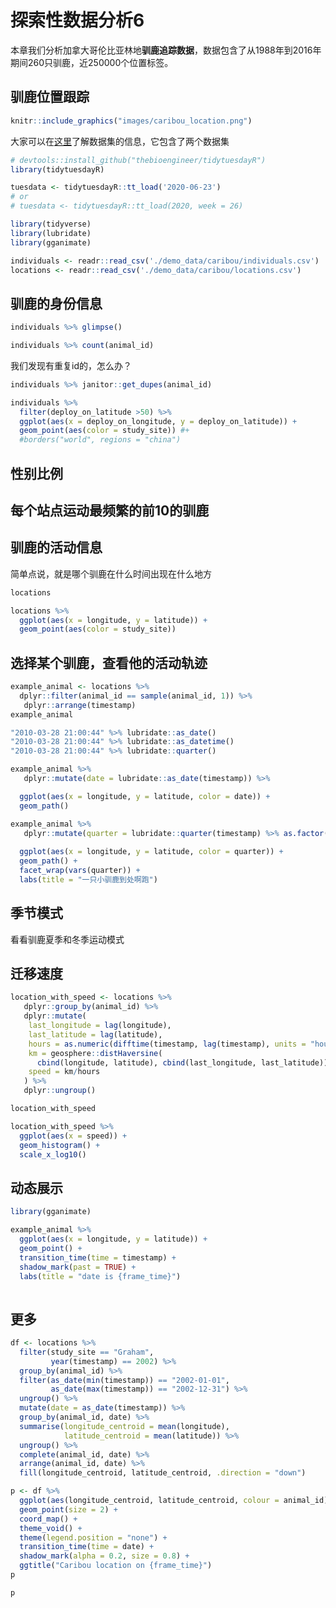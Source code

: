 # 探索性数据分析6 {#eda06}

本章我们分析加拿大哥伦比亚林地**驯鹿追踪数据**，数据包含了从1988年到2016年期间260只驯鹿，近250000个位置标签。

## 驯鹿位置跟踪

```r
knitr::include_graphics("images/caribou_location.png")
```


大家可以在[这里](https://github.com/tacookson/data/tree/master/caribou-location-tracking)了解数据集的信息，它包含了两个数据集


```r
# devtools::install_github("thebioengineer/tidytuesdayR")
library(tidytuesdayR)

tuesdata <- tidytuesdayR::tt_load('2020-06-23')
# or
# tuesdata <- tidytuesdayR::tt_load(2020, week = 26)
```



```r
library(tidyverse)
library(lubridate)
library(gganimate)

individuals <- readr::read_csv('./demo_data/caribou/individuals.csv')
locations <- readr::read_csv('./demo_data/caribou/locations.csv')
```


## 驯鹿的身份信息

```r
individuals %>% glimpse()
```


```r
individuals %>% count(animal_id)
```


我们发现有重复id的，怎么办？
```r
individuals %>% janitor::get_dupes(animal_id)
```



```r
individuals %>% 
  filter(deploy_on_latitude >50) %>% 
  ggplot(aes(x = deploy_on_longitude, y = deploy_on_latitude)) +
  geom_point(aes(color = study_site)) #+
  #borders("world", regions = "china")
```


## 性别比例


## 每个站点运动最频繁的前10的驯鹿


## 驯鹿的活动信息

简单点说，就是哪个驯鹿在什么时间出现在什么地方

```r
locations
```

```r
locations %>% 
  ggplot(aes(x = longitude, y = latitude)) +
  geom_point(aes(color = study_site)) 
```


## 选择某个驯鹿，查看他的活动轨迹

```r
example_animal <- locations %>% 
  dplyr::filter(animal_id == sample(animal_id, 1)) %>% 
   dplyr::arrange(timestamp)
example_animal
```


```r
"2010-03-28 21:00:44" %>% lubridate::as_date()
"2010-03-28 21:00:44" %>% lubridate::as_datetime()
"2010-03-28 21:00:44" %>% lubridate::quarter()
```

```r
example_animal %>% 
   dplyr::mutate(date = lubridate::as_date(timestamp)) %>% 

  ggplot(aes(x = longitude, y = latitude, color = date)) +
  geom_path()
```

```r
example_animal %>% 
   dplyr::mutate(quarter = lubridate::quarter(timestamp) %>% as.factor()) %>% 
  
  ggplot(aes(x = longitude, y = latitude, color = quarter)) +
  geom_path() +
  facet_wrap(vars(quarter)) +
  labs(title = "一只小驯鹿到处啊跑")
```

## 季节模式
看看驯鹿夏季和冬季运动模式


## 迁移速度

```r
location_with_speed <- locations %>% 
   dplyr::group_by(animal_id) %>% 
   dplyr::mutate(
    last_longitude = lag(longitude),
    last_latitude = lag(latitude),
    hours = as.numeric(difftime(timestamp, lag(timestamp), units = "hours")), 
    km = geosphere::distHaversine(
      cbind(longitude, latitude), cbind(last_longitude, last_latitude)) /1000, 
    speed = km/hours
   ) %>% 
   dplyr::ungroup()

location_with_speed
```


```r
location_with_speed %>% 
  ggplot(aes(x = speed)) +
  geom_histogram() +
  scale_x_log10()
```


## 动态展示

```r
library(gganimate)

example_animal %>% 
  ggplot(aes(x = longitude, y = latitude)) +
  geom_point() +
  transition_time(time = timestamp) +
  shadow_mark(past = TRUE) +
  labs(title = "date is {frame_time}")
  
```

## 更多

```r
df <- locations %>%
  filter(study_site == "Graham",
         year(timestamp) == 2002) %>%
  group_by(animal_id) %>%
  filter(as_date(min(timestamp)) == "2002-01-01",
         as_date(max(timestamp)) == "2002-12-31") %>%
  ungroup() %>%
  mutate(date = as_date(timestamp)) %>%
  group_by(animal_id, date) %>%
  summarise(longitude_centroid = mean(longitude),
            latitude_centroid = mean(latitude)) %>%
  ungroup() %>%
  complete(animal_id, date) %>%
  arrange(animal_id, date) %>%
  fill(longitude_centroid, latitude_centroid, .direction = "down")
```


```r
p <- df %>%
  ggplot(aes(longitude_centroid, latitude_centroid, colour = animal_id)) +
  geom_point(size = 2) +
  coord_map() +
  theme_void() +
  theme(legend.position = "none") +
  transition_time(time = date) +
  shadow_mark(alpha = 0.2, size = 0.8) +
  ggtitle("Caribou location on {frame_time}")
p
```


```r
p
```

